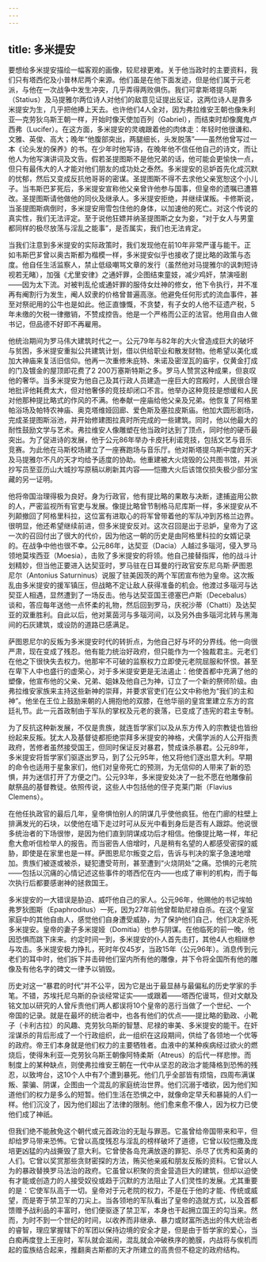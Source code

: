 ```yaml
---
---
---
```

title: 多米提安
---




要想给多米提安描绘一幅客观的画像，较尼禄更难。关于他当政时的主要资料，我们只有塔西佗及小普林尼两个来源。他们虽是在他下面发迹，但是他们属于元老派，与他在一次战争中发生冲突，几乎弄得两败俱伤。我们可拿斯塔提乌斯（Statius）及马提雅尔两位诗人对他们的敌意见证提出反证，这两位诗人是靠多米提安为生，几乎把他捧上天去。也许他们4人全对，因为弗拉维安王朝也像朱利亚—克劳狄乌斯王朝一样，开始时像天使加百列（Gabriel），而结束时却像魔鬼卢西弗（Lucifer）。在这方面，多米提安的灵魂跟着他的肉体走：年轻时他很谦和、文雅、英俊、高大；晚年“他腹部突出，两腿细长，头发脱落”——虽然他曾写过一本《论头发的保养》的书。在少年时他写诗，在晚年他不信任他自己的诗文，而让他人为他写演讲词及文告。假若圣提图斯不是他兄弟的话，他可能会更愉快一点，但只有最伟大的人才能对他们朋友的成功处之泰然。多米提安的忌妒首先化成沉默的忧郁，然后又变成反抗他哥哥的密谋。圣提图斯不得不去求他父亲宽恕这个小儿子。当韦斯巴芗死后，多米提安宣称他父亲曾许他参与国事，但皇帝的遗嘱已遭篡改。圣提图斯请他做他的同伙及继承人。多米提安拒绝，并继续谋叛。卡修斯说，当圣提图斯病倒时，多米提安用雪包住他的身体，以加速他的死亡。对这个传说的真实性，我们无法评定。至于说他狂嫖并纳圣提图斯之女为妾，“对于女人与男童都同样的极尽放荡与淫乱之能事”，是否属实，我们也无法肯定。

当我们注意到多米提安的实际政策时，我们发现他在前10年非常严谨与能干。正如韦斯巴芗曾以奥古斯都为楷模一样，多米提安似乎也接收了提比略的政策与态度。他自任生活监察人，禁止低级嘲骂文章的发行（虽然他对马提雅尔的讽刺短诗视若无睹），加强《尤里安律》之通奸罪，企图结束童妓，减少鸡奸，禁演哑剧——因为太下流。对被判乱伦或通奸罪的服侍女灶神的修女，他下令执行，并不准再有阉割行为发生，阉人奴隶的价格曾普遍高涨。他避免任何形式的流血事件，甚至对祭祀用的公牛也是如此。他正直慷慨，不贪婪，有子女的人他不征遗产税，5年未缴的欠税一律撤销，不赞成控告。他是一个严格而公正的法官。他用自由人做书记，但品德不好即不再雇用。

他统治期间为罗马伟大建筑时代之一。公元79年与82年的大火曾造成巨大的破坏与贫困，多米提安重拟公共建筑计划，借以供给职业和散发财物。他希望以美化或加大神庙来复活旧信仰。他再一次重修朱庇特、朱诺及密涅瓦的庙宇，仅黄金打成的门及镀金的屋顶即花费了2 200万塞斯特斯之多。罗马人赞赏这种成果，但哀叹他的奢华。当多米提安为他自己及其行政人员建造一座巨大的宫殿时，人民很合理地批评他耗费太大，但对他奢侈的竞技却闭口不言。他举办这种竞技是想缓和人民对他那种提比略式的作风的不满。他奉献一座庙给他父亲及兄弟。他恢复了阿格里帕浴场及帕特农神庙、奥克塔维娅回廊、爱色斯及塞拉皮斯庙。他加大圆形剧场，完成圣提图斯浴池，并开始修建图拉真时所完成的一些建筑。同时，他以他最大的耐性鼓励文学与艺术。弗拉维安人像雕塑在他当政时达到了顶点，同时他的硬币最突出。为了促进诗的发展，他于公元86年举办卡皮托利诺竞技，包括文艺与音乐竞赛。为此他在马斯校场建立了一座赛跑场与音乐厅。他对斯塔提乌斯中度的天才及马提雅尔不凡的天才均给予适度的协助。他重建被大火烧毁的公共图书馆，并派抄写员至亚历山大城抄写原稿以刷新其内容——恺撒大火后该馆仅损失极少部分宝藏的另一证明。

他将帝国治理得极为良好。身为行政官，他有提比略的果敢与决断，逮捕盗用公款的人，严密监视所有官吏与发展。像提比略曾节制格马尼库斯一样，多米提安从不列颠撤回了阿格里科拉，这位富有进取心的将军曾带着他的军队冲到苏格兰边界。很明显，他还希望继续前进，但多米提安反对。这次召回是出于忌妒，皇帝为了这一次的召回付出了很大的代价，因为他这一朝的历史是由阿格里科拉的女婿记录的。在战争中他也很不幸。公元86年，达契亚（Dacia）人越过多瑙河，侵入罗马领地莫埃西亚（Moesia），击败了多米提安的将领。他自己接替指挥，他的战斗计划精妙，但当他正要进入达契亚时，罗马驻在日耳曼的行政官安东尼乌斯·萨图恩尼尔（Antonius Saturninus）说服了驻美因茨的两个军团宣布他为皇帝。这次叛乱由多米提安的援军镇压，但战略不定让敌人获得准备的机会。他渡过多瑙河与达契亚人相遇，显然遭到了一场反击。他与达契亚国王德塞巴卢斯（Decebalus）谈和，答应每年送他一点怀柔的礼物，然后回到罗马，庆祝沙蒂（Chatti）及达契亚的双重胜利。自此以后，他对莱茵河与多瑙河间，以及另外由多瑙河北转与黑海间的石灰建筑，或设防的道路已感满足。

萨图恩尼尔的反叛为多米提安时代的转折点，为他自己好与坏的分界线。他一向很严肃，现在变成了残忍。他有能力统治好政府，但只能作为一个独裁君主。元老们在他之下很快失去权力。他那牢不可破的监察权力立即使元老院屈服和怀恨。甚至在卑下人中也盛行的虚荣心，对于多米提安更是无法遏止：他使首都中充满了他的塑像，他宣布他的父亲、兄弟、姐妹及他自己为神，订立了一个新的祭师阶级。由弗拉维安家族来主持这些新神的崇拜，并要求官吏们在公文中称他为“我们的主和神”。他坐在王位上鼓励来朝的人拥抱他的双膝，在他华丽的皇宫里建立东方的宫廷礼节。此一元首政制由于军队的掌权及元老的衰落，已变成了违宪的君主专制。

为了反抗这种新发展，不仅是贵族，就连哲学家们以及从东方传入的宗教徒也皆纷纷起来反叛。犹太人及基督徒都拒绝崇拜多米提安的神格，犬儒学派的人公开指责政府，苦修者虽然接受国王，但同时保证反对暴君，赞成诛杀暴君。公元89年，多米提安将哲学家们驱逐出罗马，到了公元95年，他又将他们逐出意大利。早期的命令也适用于星象家们，他们对皇帝死亡的预测，为无信仰的人带来了新的恐惧，并为迷信打开了方便之门。公元93年，多米提安处决了一批不愿在他雕像前献祭品的基督教徒。依照传说，这些人中包括他的侄子克莱门斯（Flavius Clemens）。

在他任执政官的最后几年，皇帝惧怕别人的阴谋几乎使他疯狂。他在门廊的柱壁上排满发光的石块，以使他在墙下走过时可从反光中看到身后是否有人跟踪。他说很多统治者的下场很惨，是因为他们直到阴谋成功后才相信。他像提比略一样，年纪愈大愈听信检举人的报告。而当密告人倍增时，凡是稍有名望的人都感受密探的威胁，即使是在家里也是一样。萨图恩尼尔叛变之后，告诉与判决的案子急速地增加。贵族们被逐或被杀，疑犯遭受苛刑，甚至遭到“火烧阴处”之痛。恐惧的元老院——包括以沉痛的心情记述这些事件的塔西佗在内——也成了审判的机构，而于每次执行后都要感谢神的拯救国王。

多米提安的一大错误是胁迫、威吓他自己的家人。公元96年，他赐他的书记埃帕弗罗狄图斯（Epaphroditus）一死，因为27年前他曾帮助尼禄自杀。在这个皇室家庭中的其他自由人，感觉他们自身遭受威胁，为了保护他们自己，他们决定杀死多米提安。皇帝的妻子多米提娅（Domitia）也参与阴谋。在他临死的前一晚，他因恐惧而跳下床来。约定时间一到，多米提安的仆人首先击打，其他4人也相继参与攻击。多米提安极力挣扎，死时年仅45岁，当政15年（公元96年）。消息传到元老们的耳中时，他们拆下并击碎他们室内所有他的雕像，并下令将全国所有他的雕像及有他名字的碑文一律予以销毁。

历史对这一“暴君的时代”并不公平，因为它是出于最显赫与最偏私的历史学家的手笔。不错，苏埃托尼乌斯的杂谈经常证实——或跟着——塔西佗谩骂，但对文献及铭文加以研究的人曾斥责他们两人都误将10个皇帝的恶行当做了一个世纪、一个帝国的记录。就是在最坏的统治者中，也各有他们的优点——提比略的勤政、小靴子（卡利古拉）的风趣、克劳狄乌斯的智慧、尼禄的审美、多米提安的能干。在奸淫谋杀的背后形成了一个行政组织，此一组织在这段期间，供给了各领地一个优等的政府。帝王们本身就是他们权力的主要牺牲者。血液中的某种疾病经过欲火的燃烧后，使得朱利亚—克劳狄乌斯王朝像阿特柔斯（Atreus）的后代一样悲惨。而制度上的某种缺点，则使弗拉维安王朝在一代中从坚忍的政治才能降格到恐怖的残忍，以致垮台，这10个人中有7个遭到暴死。他们几乎全部皆有烦恼，四周布满谋叛、蒙骗、阴谋，企图由一个混乱的家庭统治世界。他们沉溺于嗜欲，因为他们知道他们的权力是多么的短暂。他们生活在恐惧之中，就像命定早夭和暴毙的人们一样。他们沉没了，因为他们超出了法律的限制。他们愈来愈不像人，因为权力已使他们成了神祇。

但我们绝不能赦免这个朝代或元首政治的无耻与罪恶。它虽曾给帝国带来和平，但却给罗马带来恐怖。它曾以高度残忍与淫乱的榜样破坏了道德，它曾以较恺撒及庞培更凶猛的内战撕毁了意大利。它曾使各岛充满放逐的罪犯、杀尽了优秀和英勇的人们。它曾以奖赏那些贪财密探的方法，贿买他亲戚和朋友反叛的资料。它曾以人为的暴政替换罗马法治的政府。它虽曾以积聚的贡金营造巨大的建筑，但却以迫使有才能或创造力的人接受奴役或趋于沉默的方法阻止了人们灵性的发展。尤其重要的是：它使军队高于一切。皇帝对于元老院的权力，不是在于他的才能、传统或威望，而是寄于禁卫军的刀尖上。当各领地的军队看出了皇帝的造就方式，以及首都馈赠予战利品的丰富时，他们便驱逐了禁卫军，本身也干起拥立国王的勾当来。然而，为时不到一个世纪的时间，以收养而非继承、暴力或财富所选出的伟大统治者的睿智，理应掌握辖下的军团以保持边境的安全才是，但是由于哲学家的爱心，当白痴再度登上王座时，军队就会滋闹，混乱就会冲破秩序的脆膜，内战将与俟机而起的蛮族结合起来，推翻奥古斯都的天才所建立的高贵但不稳定的政府结构。
